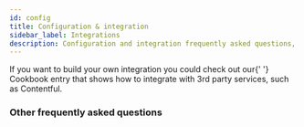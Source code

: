```yaml
---
id: config
title: Configuration & integration
sidebar_label: Integrations
description: Configuration and integration frequently asked questions, answered by the Deity team.
---
```



<Accordion title="How can I integrate with my own platform?">
  If you want to build your own integration you could check out our{' '}
  <Link to="/docs/platform/support/tutorials/integrations/contentful">Cookbook entry</Link> that shows how to integrate with 3rd party
  services, such as Contentful.
</Accordion>

### Other frequently asked questions

<Categories />
